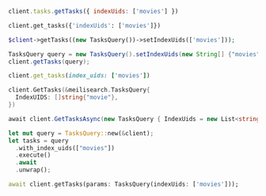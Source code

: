 <CodeGroup>

```javascript JS
client.tasks.getTasks({ indexUids: ['movies'] })
```

```python Python
client.get_tasks({'indexUids': ['movies']})
```

```php PHP
$client->getTasks((new TasksQuery())->setIndexUids(['movies']));
```

```java Java
TasksQuery query = new TasksQuery().setIndexUids(new String[] {"movies"});
client.getTasks(query);
```

```ruby Ruby
client.get_tasks(index_uids: ['movies'])
```

```go Go
client.GetTasks(&meilisearch.TasksQuery{
  IndexUIDS: []string{"movie"},
})
```

```csharp C#
await client.GetTasksAsync(new TasksQuery { IndexUids = new List<string> { "movies" } });
```

```rust Rust
let mut query = TasksQuery::new(&client);
let tasks = query
  .with_index_uids(["movies"])
  .execute()
  .await
  .unwrap();
```

```dart Dart
await client.getTasks(params: TasksQuery(indexUids: ['movies']));
```
</CodeGroup>
